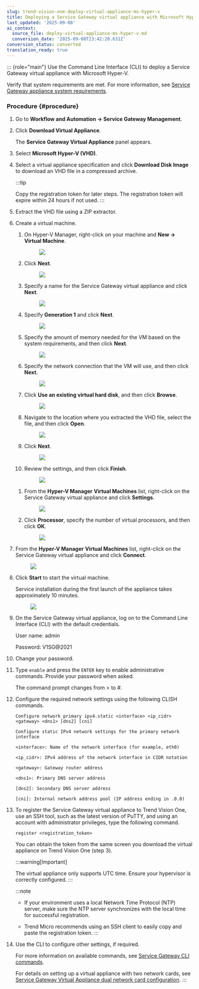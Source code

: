 ```yaml
---
slug: trend-vision-one-deploy-virtual-appliance-ms-hyper-v
title: Deploying a Service Gateway virtual appliance with Microsoft Hyper-V
last_updated: '2025-09-08'
ai_context:
  source_file: deploy-virtual-appliance-ms-hyper-v.md
  conversion_date: '2025-09-08T23:42:20.631Z'
conversion_status: converted
translation_ready: true
---
```


::: {role="main"}
Use the Command Line Interface (CLI) to deploy a Service Gateway virtual appliance with Microsoft Hyper-V.

Verify that system requirements are met. For more information, see [Service Gateway appliance system requirements](sg-sys-requirements.mdx).

### Procedure {#procedure}

1.  Go to **Workflow and Automation → Service Gateway Management**.

2.  Click **Download Virtual Appliance**.

    The **Service Gateway Virtual Appliance** panel appears.

3.  Select **Microsoft Hyper-V (VHD)**.

4.  Select a virtual appliance specification and click **Download Disk Image** to download an VHD file in a compressed archive.

    :::tip

    Copy the registration token for later steps. The registration token will expire within 24 hours if not used.
    :::

5.  Extract the VHD file using a ZIP extractor.

6.  Create a virtual machine.

    1.  On Hyper-V Manager, right-click on your machine and **New → Virtual Machine**.

        <figure>
        <img src="./images/sg_hyperv_new=20211115170204.webp" />
        </figure>

    2.  Click **Next**.

        <figure>
        <img src="./images/sg_hyperv_1_beforeyoubegin=20220525104621.webp" />
        </figure>

    3.  Specify a name for the Service Gateway virtual appliance and click **Next**.

        <figure>
        <img src="./images/sg_hyperv_2_name=20211022152937=.webp" />
        </figure>

    4.  Specify **Generation 1** and click **Next**.

        <figure>
        <img src="./images/sg_hyperv_3_generation=20211022153037=.webp" />
        </figure>

    5.  Specify the amount of memory needed for the VM based on the system requirements, and then click **Next**.

        <figure>
        <img src="./images/sg_hyperv_4_memory=20211022153058=.webp" />
        </figure>

    6.  Specify the network connection that the VM will use, and then click **Next**.

        <figure>
        <img src="./images/sg_hyperv_5_networking=20211022153406=.webp" />
        </figure>

    7.  Click **Use an existing virtual hard disk**, and then click **Browse**.

        <figure>
        <img src="./images/sg_hyperv_6_hdd=20211022153447=.webp" />
        </figure>

    8.  Navigate to the location where you extracted the VHD file, select the file, and then click **Open**.

        <figure>
        <img src="./images/sg_hyperv_7_hddfile=20211022153513=.webp" />
        </figure>

    9.  Click **Next**.

        <figure>
        <img src="./images/sg_hyperv_8_hddnext=20211022153608=.webp" />
        </figure>

    10. Review the settings, and then click **Finish**.

        <figure>
        <img src="./images/sg_hyperv_9_finish=20211022155239=.webp" />
        </figure>

    <!-- -->

    1.  From the **Hyper-V Manager** **Virtual Machines** list, right-click on the Service Gateway virtual appliance and click **Settings**.

        <figure>
        <img src="./images/sg_hyperv_11_offstatesettings=20211022161940=.webp" />
        </figure>

    2.  Click **Processor**, specify the number of virtual processors, and then click **OK**.

        <figure>
        <img src="./images/sg_hyperv_12_cpus=20211022162017=.webp" />
        </figure>

7.  From the **Hyper-V Manager** **Virtual Machines** list, right-click on the Service Gateway virtual appliance and click **Connect**.

    <figure>
    <img src="./images/sg_hyperv_13_connect=20211022162114=.webp" />
    </figure>

8.  Click **Start** to start the virtual machine.

    Service installation during the first launch of the appliance takes approximately 10 minutes.

    <figure>
    <img src="./images/sg_hyperv_14_start=20211022162141=.webp" />
    </figure>

9.  On the Service Gateway virtual appliance, log on to the Command Line Interface (CLI) with the default credentials.

    User name: admin

    Password: V1SG@2021

10. Change your password.

11. Type `enable` and press the `ENTER` key to enable administrative commands. Provide your password when asked.

    The command prompt changes from \> to \#.

12. Configure the required network settings using the following CLISH commands.

    `Configure network primary ipv4.static <interface> <ip_cidr> <gateway> <dns1> [dns2] [cni] `

    `Configure static IPv4 network settings for the primary network interface`

    `<interface>: Name of the network interface (for example, eth0)`

    `<ip_cidr>: IPv4 address of the network interface in CIDR notation`

    `<gateway>: Gateway router address`

    `<dns1>: Primary DNS server address`

    `[dns2]: Secondary DNS server address`

    `[cni]: Internal network address pool (IP address ending in .0.0)`

13. To register the Service Gateway virtual appliance to Trend Vision One, use an SSH tool, such as the latest version of PuTTY, and using an account with administrator privileges, type the following command.

    `register <registration_token>`

    You can obtain the token from the same screen you download the virtual appliance on Trend Vision One (step 3).

    :::warning[Important]

    The virtual appliance only supports UTC time. Ensure your hypervisor is correctly configured.
    :::

    :::note

    - If your environment uses a local Network Time Protocol (NTP) server, make sure the NTP server synchronizes with the local time for successful registration.

    - Trend Micro recommends using an SSH client to easily copy and paste the registration token.
    :::

14. Use the CLI to configure other settings, if required.

    For more information on available commands, see [Service Gateway CLI commands](service-gateway-cli-commands.mdx).

    For details on setting up a virtual appliance with two network cards, see [Service Gateway Virtual Appliance dual network card configuration](https://success.trendmicro.com/dcx/s/solution/000292296?language=en_US).
:::
